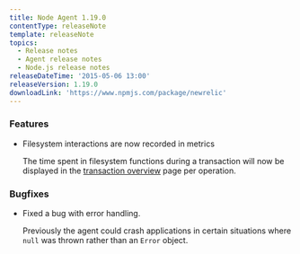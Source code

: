 ```yaml
---
title: Node Agent 1.19.0
contentType: releaseNote
template: releaseNote
topics:
  - Release notes
  - Agent release notes
  - Node.js release notes
releaseDateTime: '2015-05-06 13:00'
releaseVersion: 1.19.0
downloadLink: 'https://www.npmjs.com/package/newrelic'
---
```


### Features

* Filesystem interactions are now recorded in metrics

  The time spent in filesystem functions during a transaction will now be displayed in the [transaction overview](https://docs.newrelic.com/docs/apm/applications-menu/monitoring/transactions-dashboard#tx_viewing) page per operation.

### Bugfixes

* Fixed a bug with error handling.

  Previously the agent could crash applications in certain situations where `null` was thrown rather than an `Error` object.
